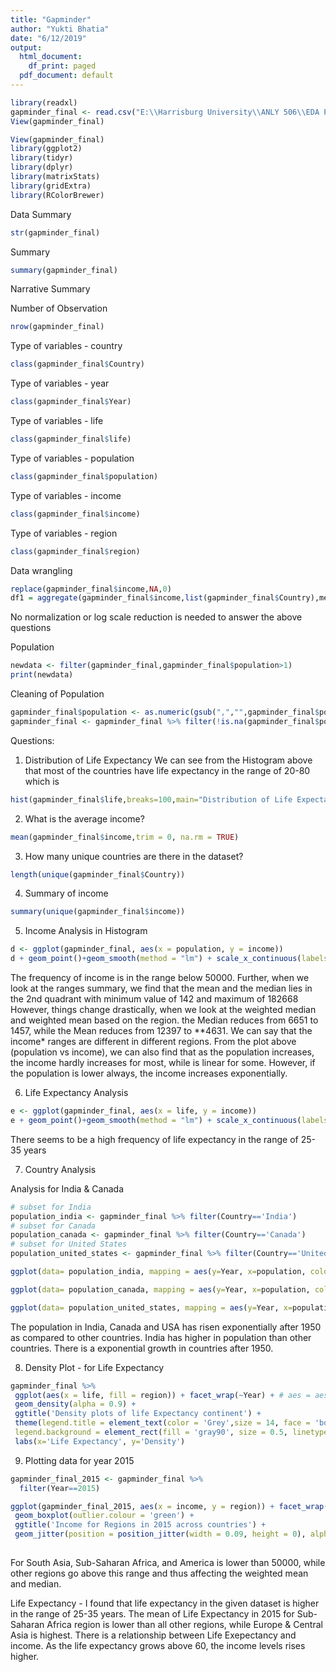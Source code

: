 ---
title: "Gapminder"
author: "Yukti Bhatia"
date: "6/12/2019"
output:
  html_document:
    df_print: paged
  pdf_document: default
---
```{r, results='hide'}
library(readxl)
gapminder_final <- read.csv("E:\\Harrisburg University\\ANLY 506\\EDA Project\\gapminder.csv")
View(gapminder_final)
```


```{r setup, include=FALSE}
View(gapminder_final) 
library(ggplot2)
library(tidyr)
library(dplyr)
library(matrixStats)
library(gridExtra)
library(RColorBrewer)
```

Data Summary

```{r}
str(gapminder_final)
```

Summary
```{r}
summary(gapminder_final)
```

Narrative Summary

Number of Observation
```{r}
nrow(gapminder_final)
```

Type of variables - country
```{r}
class(gapminder_final$Country)
```

Type of variables - year
```{r}
class(gapminder_final$Year)
```

Type of variables - life
```{r}
class(gapminder_final$life)
```

Type of variables - population
```{r}
class(gapminder_final$population)
```

Type of variables - income
```{r}
class(gapminder_final$income)
```

Type of variables - region
```{r}
class(gapminder_final$region)
```

Data wrangling

```{r, results='hide'}
replace(gapminder_final$income,NA,0)
df1 = aggregate(gapminder_final$income,list(gapminder_final$Country),mean)
```


No normalization or log scale reduction is needed to answer the above questions


Population
```{r}
newdata <- filter(gapminder_final,gapminder_final$population>1)
print(newdata)
```

Cleaning of Population 

```{r}
gapminder_final$population <- as.numeric(gsub(",","",gapminder_final$population))
gapminder_final <- gapminder_final %>% filter(!is.na(gapminder_final$population))

```

Questions:

1) Distribution of Life Expectancy
We can see from the Histogram above that most of the countries have life expectancy in the range of 20-80 which is 
```{r}
hist(gapminder_final$life,breaks=100,main="Distribution of Life Expectancy")
```

2) What is the average income?

```{r}
mean(gapminder_final$income,trim = 0, na.rm = TRUE)
```

3) How many unique countries are there in the dataset?
```{r}
length(unique(gapminder_final$Country))
```

4) Summary of income

```{r}
summary(unique(gapminder_final$income))
```


5) Income Analysis in Histogram 

```{r}
d <- ggplot(gapminder_final, aes(x = population, y = income))
d + geom_point()+geom_smooth(method = "lm") + scale_x_continuous(labels = scales::comma) 
```
The frequency of income is in the range below 50000. Further, when we look at the ranges summary, we find that the mean and the median lies in the 2nd quadrant with minimum value of 142 and maximum of 182668
However, things change drastically, when we look at the weighted median and weighted mean based on the region. the Median reduces from 6651 to 1457, while the Mean reduces from 12397 to **4631.
We can say that the income* ranges are different in different regions. 
From the plot above (population vs income), we can also find that as the population increases, the income hardly increases for most, while is linear for some. However, if the population is lower always, the income increases exponentially.

6) Life Expectancy Analysis

```{r}
e <- ggplot(gapminder_final, aes(x = life, y = income))
e + geom_point()+geom_smooth(method = "lm") + scale_x_continuous(labels = scales::comma) 
```

There seems to be a high frequency of life expectancy in the range of 25-35 years

7) Country Analysis

Analysis for India & Canada
```{r}
# subset for India 
population_india <- gapminder_final %>% filter(Country=='India')
# subset for Canada
population_canada <- gapminder_final %>% filter(Country=='Canada')
# subset for United States
population_united_states <- gapminder_final %>% filter(Country=='United States')

ggplot(data= population_india, mapping = aes(y=Year, x=population, color="India"))  + geom_point(data = gapminder_final, aes(color="Others")) + geom_jitter()

ggplot(data= population_canada, mapping = aes(y=Year, x=population, color="Canada")) + geom_point(data = gapminder_final, aes(color="Others")) + geom_jitter()

ggplot(data= population_united_states, mapping = aes(y=Year, x=population, color="USA")) + geom_point(data = gapminder_final, aes(color="Others")) + geom_jitter()

```
The population in India, Canada and USA has risen exponentially after 1950 as compared to other countries.
India has higher in population than other countries. There is a exponential growth in  countries after 1950. 

 
8) Density Plot - for Life Expectancy 

```{r}

gapminder_final %>%
 ggplot(aes(x = life, fill = region)) + facet_wrap(~Year) + # aes = aesthetics
 geom_density(alpha = 0.9) + 
 ggtitle('Density plots of life Expectancy continent') +
 theme(legend.title = element_text(color = 'Grey',size = 14, face = 'bold'),
 legend.background = element_rect(fill = 'gray90', size = 0.5, linetype = 'dashed')) +
 labs(x='Life Expectancy', y='Density')
```

9) Plotting data for year 2015


```{r}
gapminder_final_2015 <- gapminder_final %>% 
  filter(Year==2015)

ggplot(gapminder_final_2015, aes(x = income, y = region)) + facet_wrap(~Year) +
 geom_boxplot(outlier.colour = 'green') +
 ggtitle('Income for Regions in 2015 across countries') +
 geom_jitter(position = position_jitter(width = 0.09, height = 0), alpha = 1/10) + scale_x_continuous(labels = scales::comma)
 
```
For South Asia, Sub-Saharan Africa, and America is lower than 50000, while other regions go above this range and thus affecting the weighted mean and median.

Life Expectancy - 
I found that life expectancy in the given dataset is higher in the range of 25-35 years. The mean of Life Expectancy in 2015 for Sub-Saharan Africa region is lower than all other regions, while Europe & Central Asia is highest. There is a relationship between Life Exepectancy and income. As the life expectancy grows above 60, the income levels rises higher. 
